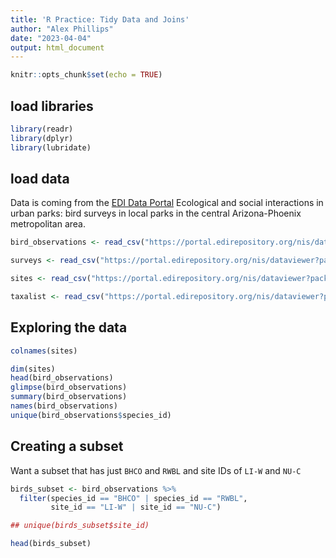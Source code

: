 ```yaml
---
title: 'R Practice: Tidy Data and Joins'
author: "Alex Phillips"
date: "2023-04-04"
output: html_document
---
```


```r
knitr::opts_chunk$set(echo = TRUE)
```

## load libraries 
```r
library(readr)
library(dplyr)
library(lubridate)
```

## load data
Data is coming from the [EDI Data Portal](https://portal.edirepository.org/nis/mapbrowse?scope=knb-lter-cap&identifier=256&revision=10) Ecological and social interactions in urban parks: bird surveys in local parks in the central Arizona-Phoenix metropolitan area. 

```r

bird_observations <- read_csv("https://portal.edirepository.org/nis/dataviewer?packageid=knb-lter-cap.256.10&entityid=53edaa7a0e083013d9bf20322db1780e")

surveys <- read_csv("https://portal.edirepository.org/nis/dataviewer?packageid=knb-lter-cap.256.10&entityid=b2466fa5cb5ed7ee1ea91398fc291c59")

sites <- read_csv("https://portal.edirepository.org/nis/dataviewer?packageid=knb-lter-cap.256.10&entityid=81bf72420e69077097fb0790dcdc63a6")

taxalist <- read_csv("https://portal.edirepository.org/nis/dataviewer?packageid=knb-lter-cap.256.10&entityid=58f863b7e3066e68536a9cacdc7bd58e")

```

## Exploring the data

```r

colnames(sites)

dim(sites)
head(bird_observations)
glimpse(bird_observations)
summary(bird_observations)
names(bird_observations)
unique(bird_observations$species_id)
```

## Creating a subset
Want a subset that has just `BHCO` and `RWBL` and site IDs of `LI-W` and `NU-C`

```r

birds_subset <- bird_observations %>% 
  filter(species_id == "BHCO" | species_id == "RWBL", 
         site_id == "LI-W" | site_id == "NU-C")

## unique(birds_subset$site_id)

head(birds_subset)

```


